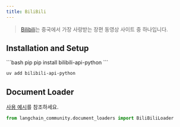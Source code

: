 ```yaml
---
title: BiliBili
---
```


>[Bilibili](https://www.bilibili.tv/)는 중국에서 가장 사랑받는 장편 동영상 사이트 중 하나입니다.

## Installation and Setup

<CodeGroup>
```bash pip
pip install bilibili-api-python
```

```bash uv
uv add bilibili-api-python
```
</CodeGroup>

## Document Loader

[사용 예시](/oss/integrations/document_loaders/bilibili)를 참조하세요.

```python
from langchain_community.document_loaders import BiliBiliLoader
```